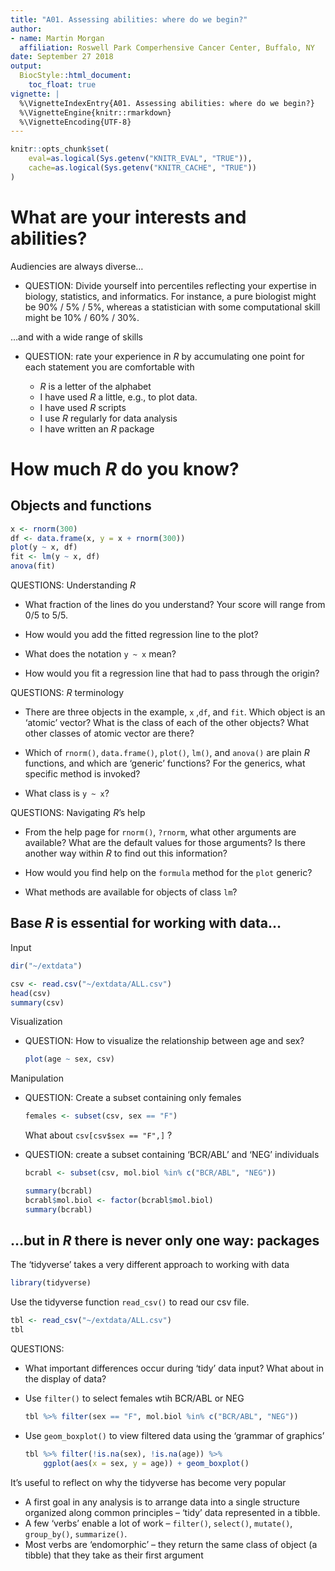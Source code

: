 ```yaml
---
title: "A01. Assessing abilities: where do we begin?"
author:
- name: Martin Morgan
  affiliation: Roswell Park Comperhensive Cancer Center, Buffalo, NY
date: September 27 2018
output:
  BiocStyle::html_document:
    toc_float: true
vignette: |
  %\VignetteIndexEntry{A01. Assessing abilities: where do we begin?}
  %\VignetteEngine{knitr::rmarkdown}
  %\VignetteEncoding{UTF-8}
---
```


```r
knitr::opts_chunk$set(
    eval=as.logical(Sys.getenv("KNITR_EVAL", "TRUE")),
    cache=as.logical(Sys.getenv("KNITR_CACHE", "TRUE"))
)
```

# What are your interests and abilities?

Audiencies are always diverse...

- QUESTION: Divide yourself into percentiles reflecting your expertise
  in biology, statistics, and informatics. For instance, a pure
  biologist might be 90% / 5% / 5%, whereas a statistician with some
  computational skill might be 10% / 60% / 30%.

...and with a wide range of skills

- QUESTION: rate your experience in _R_ by accumulating one point for
  each statement you are comfortable with

    - _R_ is a letter of the alphabet
    - I have used _R_ a little, e.g., to plot data.
    - I have used _R_ scripts
    - I use _R_ regularly for data analysis
    - I have written an _R_ package
    
# How much _R_ do you know?

## Objects and functions

```r
x <- rnorm(300)
df <- data.frame(x, y = x + rnorm(300))
plot(y ~ x, df)
fit <- lm(y ~ x, df)
anova(fit)
```

QUESTIONS: Understanding _R_

- What fraction of the lines do you understand? Your score will range
  from 0/5 to 5/5.

- How would you add the fitted regression line to the plot?
  
- What does the notation `y ~ x` mean?

- How would you fit a regression line that had to pass through the
  origin?
  
QUESTIONS: _R_ terminology

- There are three objects in the example, `x` ,`df`, and `fit`. Which
  object is an 'atomic' vector? What is the class of each of the other
  objects? What other classes of atomic vector are there?
  
- Which of `rnorm()`, `data.frame()`, `plot()`, `lm()`, and `anova()`
  are plain _R_ functions, and which are 'generic' functions? For the
  generics, what specific method is invoked?

- What class is `y ~ x`? 

QUESTIONS: Navigating _R_'s help

- From the help page for `rnorm()`, `?rnorm`, what other arguments are
  available? What are the default values for those arguments? Is there
  another way within _R_ to find out this information?
  
- How would you find help on the `formula` method for the `plot` generic?

- What methods are available for objects of class `lm`?

## Base _R_ is essential for working with data...

Input

```r
dir("~/extdata")
```

```r
csv <- read.csv("~/extdata/ALL.csv")
head(csv)
summary(csv)
```

Visualization

- QUESTION: How to visualize the relationship between age and sex?

    ```r
    plot(age ~ sex, csv)
    ```
    
Manipulation

- QUESTION: Create a subset containing only females

    ```r
    females <- subset(csv, sex == "F")
    ```
    
  What about `csv[csv$sex == "F",]` ?

- QUESTION: create a subset containing 'BCR/ABL' and 'NEG' individuals

    ```r
    bcrabl <- subset(csv, mol.biol %in% c("BCR/ABL", "NEG"))
    ```
    
    ```r
    summary(bcrabl)
    bcrabl$mol.biol <- factor(bcrabl$mol.biol)
    summary(bcrabl)
    ```
    
## ...but in _R_ there is never only one way: packages

The 'tidyverse' takes a very different approach to working with data

```r
library(tidyverse)
```

Use the tidyverse function `read_csv()` to read our csv file.

```r
tbl <- read_csv("~/extdata/ALL.csv")
tbl
```

QUESTIONS: 

- What important differences occur during 'tidy' data input? What
  about in the display of data?

- Use `filter()` to select females wtih BCR/ABL or NEG

    ```r
    tbl %>% filter(sex == "F", mol.biol %in% c("BCR/ABL", "NEG"))
    ```
    
- Use `geom_boxplot()` to view filtered data using the 'grammar of
  graphics'

    ```r
    tbl %>% filter(!is.na(sex), !is.na(age)) %>%
        ggplot(aes(x = sex, y = age)) + geom_boxplot()
    ```
    
It's useful to reflect on why the tidyverse has become very popular

- A first goal in any analysis is to arrange data into a single
  structure organized along common principles -- 'tidy' data
  represented in a tibble.
- A few 'verbs' enable a lot of work -- `filter()`, `select()`,
  `mutate()`, `group_by()`, `summarize()`.
- Most verbs are 'endomorphic' -- they return the same class of object
  (a tibble) that they take as their first argument
